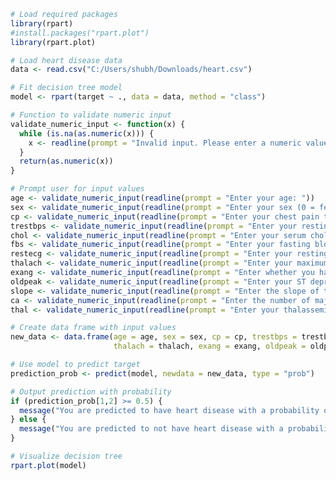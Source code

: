 ```{r}
# Load required packages
library(rpart)
#install.packages("rpart.plot")
library(rpart.plot)

# Load heart disease data
data <- read.csv("C:/Users/shubh/Downloads/heart.csv")

# Fit decision tree model
model <- rpart(target ~ ., data = data, method = "class")

# Function to validate numeric input
validate_numeric_input <- function(x) {
  while (is.na(as.numeric(x))) {
    x <- readline(prompt = "Invalid input. Please enter a numeric value: ")
  }
  return(as.numeric(x))
}

# Prompt user for input values
age <- validate_numeric_input(readline(prompt = "Enter your age: "))
sex <- validate_numeric_input(readline(prompt = "Enter your sex (0 = female, 1 = male): "))
cp <- validate_numeric_input(readline(prompt = "Enter your chest pain type (0-3): "))
trestbps <- validate_numeric_input(readline(prompt = "Enter your resting blood pressure: "))
chol <- validate_numeric_input(readline(prompt = "Enter your serum cholesterol : "))
fbs <- validate_numeric_input(readline(prompt = "Enter your fasting blood sugar (0 = <= 120 mg/dL, 1 = > 120 mg/dL): "))
restecg <- validate_numeric_input(readline(prompt = "Enter your resting electrocardiographic results (0-2): "))
thalach <- validate_numeric_input(readline(prompt = "Enter your maximum heart rate achieved : "))
exang <- validate_numeric_input(readline(prompt = "Enter whether you have exercise-induced angina (0 = no, 1 = yes): "))
oldpeak <- validate_numeric_input(readline(prompt = "Enter your ST depression induced by exercise relative to rest: "))
slope <- validate_numeric_input(readline(prompt = "Enter the slope of the peak exercise ST segment (0-2): "))
ca <- validate_numeric_input(readline(prompt = "Enter the number of major vessels colored by fluoroscopy (0-3): "))
thal <- validate_numeric_input(readline(prompt = "Enter your thalassemia (0-3): "))

# Create data frame with input values
new_data <- data.frame(age = age, sex = sex, cp = cp, trestbps = trestbps, chol = chol, fbs = fbs, restecg = restecg,
                       thalach = thalach, exang = exang, oldpeak = oldpeak, slope = slope, ca = ca, thal = thal)

# Use model to predict target
prediction_prob <- predict(model, newdata = new_data, type = "prob")

# Output prediction with probability
if (prediction_prob[1,2] >= 0.5) {
  message("You are predicted to have heart disease with a probability of ", round(prediction_prob[1,2], 2))
} else {
  message("You are predicted to not have heart disease with a probability of ", round(prediction_prob[1,1], 2))
}

# Visualize decision tree
rpart.plot(model)
```

